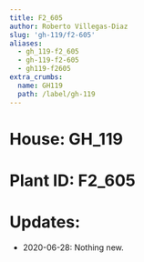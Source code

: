 ```yaml
---
title: F2_605
author: Roberto Villegas-Diaz
slug: 'gh-119/f2-605'
aliases:
  - gh_119-f2_605
  - gh-119-f2-605
  - gh119-f2605
extra_crumbs:
  name: GH119
  path: /label/gh-119
---
```


# **House**: GH_119
# **Plant ID**: F2_605
# **Updates**: 
 - 2020-06-28: Nothing new.
